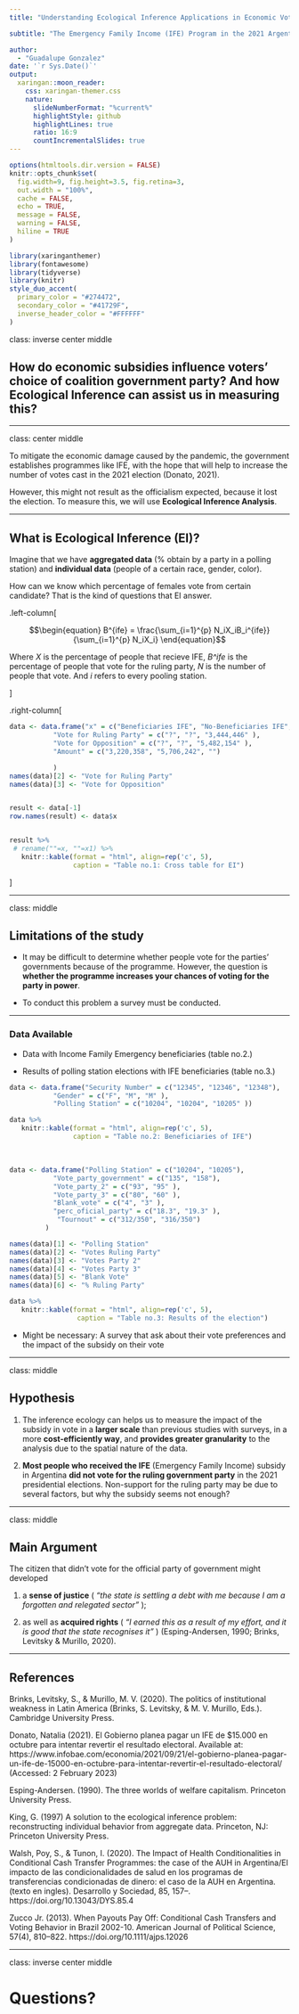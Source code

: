 ```yaml
---
title: "Understanding Ecological Inference Applications in Economic Voting:"

subtitle: "The Emergency Family Income (IFE) Program in the 2021 Argentine Congress Election (with focus in the state of Buenos Aires)."  

author: 
  - "Guadalupe Gonzalez"
date: '`r Sys.Date()`'
output:
  xaringan::moon_reader:
    css: xaringan-themer.css
    nature:
      slideNumberFormat: "%current%"
      highlightStyle: github
      highlightLines: true
      ratio: 16:9
      countIncrementalSlides: true
---
```


```r
options(htmltools.dir.version = FALSE)
knitr::opts_chunk$set(
  fig.width=9, fig.height=3.5, fig.retina=3,
  out.width = "100%",
  cache = FALSE,
  echo = TRUE,
  message = FALSE, 
  warning = FALSE,
  hiline = TRUE
)
```

```r
library(xaringanthemer)
library(fontawesome)
library(tidyverse)
library(knitr)
style_duo_accent(
  primary_color = "#274472",
  secondary_color = "#41729F",
  inverse_header_color = "#FFFFFF"
)
```

class: inverse center middle

## How do economic subsidies influence voters' choice of coalition government party? And how Ecological Inference can assist us in measuring this? 

---

class: center middle


To mitigate the economic damage caused by the pandemic, the government establishes programmes like IFE, with the hope that will help to increase the number of votes cast in the 2021 election (Donato, 2021).

 However, this might not result as the officialism expected, because it lost the election. To measure this, we will use **Ecological Inference Analysis**.

---

## What is Ecological Inference (EI)?


Imagine that we have **aggregated data** (% obtain by a party in a polling station) and **individual data** (people of a certain race, gender, color). 

How can we know which percentage of females vote from certain candidate? That is the kind of questions that EI answer.

.left-column[

$$\begin{equation} B^{ife} = \frac{\sum_{i=1}^{p} N_iX_iB_i^{ife}}{\sum_{i=1}^{p} N_iX_i} \end{equation}$$

Where _X_ is the percentage of people that recieve IFE, _B^ife_ is the percentage of people that vote for the ruling party, _N_ is the number of people that vote. And _i_ refers to every pooling station. 

]

.right-column[

```r
data <- data.frame("x" = c("Beneficiaries IFE", "No-Beneficiaries IFE", "Amount"),
           "Vote for Ruling Party" = c("?", "?", "3,444,446" ),
           "Vote for Opposition" = c("?", "?", "5,482,154" ),
           "Amount" = c("3,220,358", "5,706,242", "")

           )
names(data)[2] <- "Vote for Ruling Party"
names(data)[3] <- "Vote for Opposition"


result <- data[-1]
row.names(result) <- data$x


result %>%
 # rename(""=x, ""=x1) %>%
   knitr::kable(format = "html", align=rep('c', 5), 
                caption = "Table no.1: Cross table for EI")


```


]

---

class: middle 

## Limitations of the study

- It may be difficult to determine whether people vote for the parties' governments because of the programme. However, the question is **whether the programme increases your chances of voting for the party in power**.


- To conduct this problem a survey must be conducted. 


---

### Data Available

- Data with Income Family Emergency beneficiaries (table no.2.)

- Results of polling station elections with IFE beneficiaries (table no.3.)


```r
data <- data.frame("Security Number" = c("12345", "12346", "12348"),
           "Gender" = c("F", "M", "M" ),
           "Polling Station" = c("10204", "10204", "10205" ))

data %>%
   knitr::kable(format = "html", align=rep('c', 5), 
                caption = "Table no.2: Beneficiaries of IFE")


```

<br>

```r
data <- data.frame("Polling Station" = c("10204", "10205"),
           "Vote_party_government" = c("135", "158"),
           "Vote_party_2" = c("93", "95" ),
           "Vote_party_3" = c("80", "60" ),
           "Blank_vote" = c("4", "3" ),
           "perc_oficial_party" = c("18.3", "19.3" ),
            "Tournout" = c("312/350", "316/350")
         )

names(data)[1] <- "Polling Station"
names(data)[2] <- "Votes Ruling Party"
names(data)[3] <- "Votes Party 2"
names(data)[4] <- "Votes Party 3"
names(data)[5] <- "Blank Vote"
names(data)[6] <- "% Ruling Party"

data %>%
   knitr::kable(format = "html", align=rep('c', 5),
                 caption = "Table no.3: Results of the election")


```


- Might be necessary: A survey that ask about their vote preferences and the impact of the subsidy on their vote 


---

class: middle 

## Hypothesis 


1.  The inference ecology can helps us to measure the impact of the subsidy in vote in a **larger scale** than previous studies with surveys, in a more **cost-efficiently way**, and **provides greater granularity** to the analysis due to the spatial nature of the data.

2. **Most people who received the IFE** (Emergency Family Income) subsidy in Argentina **did not vote for the ruling government party** in the 2021 presidential elections.  Non-support for the ruling party may be due to several factors, but why the subsidy seems not enough?

---

class: middle 


## Main Argument

The citizen that didn’t vote for the official party of government might developed 

1. a **sense of justice** ( _"the state is settling a debt with me because I am a forgotten and relegated sector"_ );

2. as well as **acquired rights** ( _"I earned this as a result of my effort, and it is good that the state recognises it"_ ) (Esping-Andersen, 1990; Brinks, Levitsky & Murillo, 2020).


---

## References


Brinks, Levitsky, S., & Murillo, M. V. (2020). The politics of institutional weakness in Latin America (Brinks, S. Levitsky, & M. V. Murillo, Eds.). Cambridge University Press.

Donato, Natalia  (2021). El Gobierno planea pagar un IFE de $15.000 en octubre para intentar revertir el resultado electoral. Available at: https://www.infobae.com/economia/2021/09/21/el-gobierno-planea-pagar-un-ife-de-15000-en-octubre-para-intentar-revertir-el-resultado-electoral/ (Accessed: 2 February 2023)

Esping-Andersen. (1990). The three worlds of welfare capitalism. Princeton University Press.

King, G. (1997) A solution to the ecological inference problem: reconstructing individual behavior from aggregate data. Princeton, NJ: Princeton University Press.

Walsh, Poy, S., & Tunon, I. (2020). The Impact of Health Conditionalities in Conditional Cash Transfer Programmes: the case of the AUH in Argentina/El impacto de las condicionalidades de salud en los programas de transferencias condicionadas de dinero: el caso de la AUH en Argentina.(texto en ingles). Desarrollo y Sociedad, 85, 157–. https://doi.org/10.13043/DYS.85.4

Zucco Jr. (2013). When Payouts Pay Off: Conditional Cash Transfers and Voting Behavior in Brazil 2002-10. American Journal of Political Science, 57(4), 810–822. https://doi.org/10.1111/ajps.12026


---

class: inverse center middle

# Questions?


